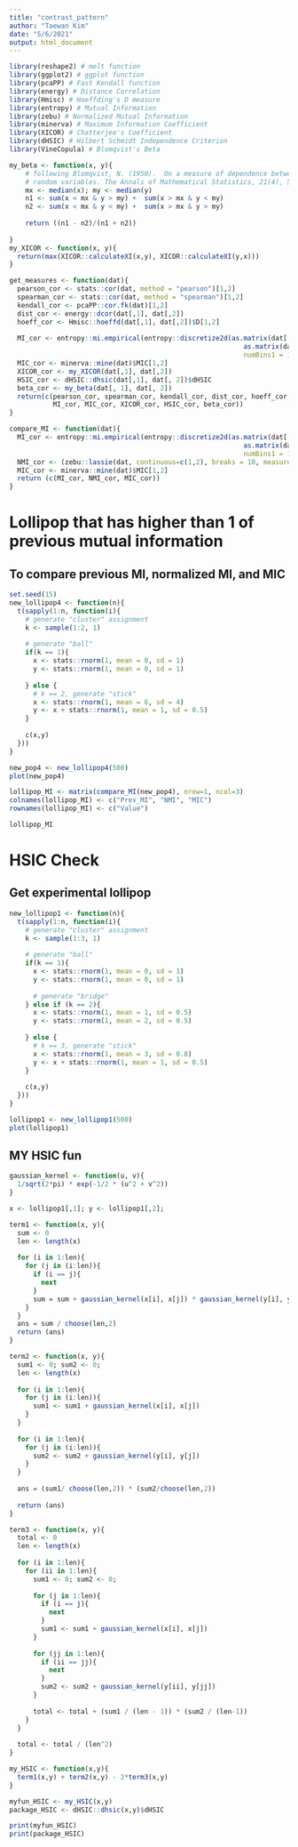 ```yaml
---
title: "contrast_pattern"
author: "Taewan Kim"
date: "5/6/2021"
output: html_document
---
```


```r
library(reshape2) # melt function
library(ggplot2) # ggplot function
library(pcaPP) # Fast Kendall function
library(energy) # Distance Correlation
library(Hmisc) # Hoeffding's D measure
library(entropy) # Mutual Information
library(zebu) # Normalized Mutual Information
library(minerva) # Maximum Information Coefficient
library(XICOR) # Chatterjee's Coefficient
library(dHSIC) # Hilbert Schmidt Independence Criterion
library(VineCopula) # Blomqvist's Beta
```

```r
my_beta <- function(x, y){
    # following Blomqvist, N. (1950).  On a measure of dependence between two
    # random variables. The Annals of Mathematical Statistics, 21(4), 593-600.
    mx <- median(x); my <- median(y)
    n1 <- sum(x < mx & y > my) +  sum(x > mx & y < my)
    n2 <- sum(x < mx & y < my) +  sum(x > mx & y > my)
    
    return ((n1 - n2)/(n1 + n2))
 
}
my_XICOR <- function(x, y){
  return(max(XICOR::calculateXI(x,y), XICOR::calculateXI(y,x)))
}
```

```r
get_measures <- function(dat){
  pearson_cor <- stats::cor(dat, method = "pearson")[1,2]
  spearman_cor <- stats::cor(dat, method = "spearman")[1,2]
  kendall_cor <- pcaPP::cor.fk(dat)[1,2]
  dist_cor <- energy::dcor(dat[,1], dat[,2])
  hoeff_cor <- Hmisc::hoeffd(dat[,1], dat[,2])$D[1,2]
  
  MI_cor <- entropy::mi.empirical(entropy::discretize2d(as.matrix(dat[, 1]),
                                                           as.matrix(dat[, 2]),
                                                           numBins1 = 10, numBins2 = 10))
  MIC_cor <- minerva::mine(dat)$MIC[1,2]
  XICOR_cor <- my_XICOR(dat[,1], dat[,2])
  HSIC_cor <- dHSIC::dhsic(dat[,1], dat[, 2])$dHSIC
  beta_cor <- my_beta(dat[, 1], dat[, 2])
  return(c(pearson_cor, spearman_cor, kendall_cor, dist_cor, hoeff_cor,
           MI_cor, MIC_cor, XICOR_cor, HSIC_cor, beta_cor))
}

compare_MI <- function(dat){
  MI_cor <- entropy::mi.empirical(entropy::discretize2d(as.matrix(dat[, 1]),
                                                           as.matrix(dat[, 2]),
                                                           numBins1 = 10, numBins2 = 10))
  NMI_cor <- (zebu::lassie(dat, continuous=c(1,2), breaks = 10, measure = "npmi"))$global
  MIC_cor <- minerva::mine(dat)$MIC[1,2]
  return (c(MI_cor, NMI_cor, MIC_cor))
}
```

# Lollipop that has higher than 1 of previous mutual information

## To compare previous MI, normalized MI, and MIC 

```r
set.seed(15)
new_lollipop4 <- function(n){
  t(sapply(1:n, function(i){
    # generate "cluster" assignment
    k <- sample(1:2, 1)
    
    # generate "ball"
    if(k == 1){
      x <- stats::rnorm(1, mean = 0, sd = 1)
      y <- stats::rnorm(1, mean = 0, sd = 1)
      
    } else {
      # k == 2, generate "stick"
      x <- stats::rnorm(1, mean = 6, sd = 4)
      y <- x + stats::rnorm(1, mean = 1, sd = 0.5)
    }
        
    c(x,y)
  }))
}
```

```r
new_pop4 <- new_lollipop4(500)
plot(new_pop4)
```

```r
lollipop_MI <- matrix(compare_MI(new_pop4), nrow=1, ncol=3)
colnames(lollipop_MI) <- c("Prev_MI", "NMI", "MIC")
rownames(lollipop_MI) <- c("Value")

lollipop_MI
```

# HSIC Check

## Get experimental lollipop

```r
new_lollipop1 <- function(n){
  t(sapply(1:n, function(i){
    # generate "cluster" assignment
    k <- sample(1:3, 1)
    
    # generate "ball"
    if(k == 1){
      x <- stats::rnorm(1, mean = 0, sd = 1)
      y <- stats::rnorm(1, mean = 0, sd = 1)
    
      # generate "bridge"
    } else if (k == 2){
      x <- stats::rnorm(1, mean = 1, sd = 0.5)
      y <- stats::rnorm(1, mean = 2, sd = 0.5)
      
    } else {
      # k == 3, generate "stick"
      x <- stats::rnorm(1, mean = 3, sd = 0.8)
      y <- x + stats::rnorm(1, mean = 1, sd = 0.5)
    } 
    
    c(x,y)
  }))
}
```

```r
lollipop1 <- new_lollipop1(500)
plot(lollipop1)
```


## MY HSIC fun

```r
gaussian_kernel <- function(u, v){
  1/sqrt(2*pi) * exp(-1/2 * (u^2 + v^2))
}

x <- lollipop1[,1]; y <- lollipop1[,2];

term1 <- function(x, y){
  sum <- 0
  len <- length(x)
    
  for (i in 1:len){
    for (j in (i:len)){
      if (i == j){
        next
      }
      sum = sum + gaussian_kernel(x[i], x[j]) * gaussian_kernel(y[i], y[j])
    }
  }
  ans = sum / choose(len,2)
  return (ans)
}

term2 <- function(x, y){
  sum1 <- 0; sum2 <- 0;
  len <- length(x)
  
  for (i in 1:len){
    for (j in (i:len)){
      sum1 <- sum1 + gaussian_kernel(x[i], x[j])
    }
  }
  
  for (i in 1:len){
    for (j in (i:len)){
      sum2 <- sum2 + gaussian_kernel(y[i], y[j])
    }
  }
  
  ans = (sum1/ choose(len,2)) * (sum2/choose(len,2))
  
  return (ans)
}

term3 <- function(x, y){
  total <- 0
  len <- length(x)
  
  for (i in 1:len){
    for (ii in 1:len){
      sum1 <- 0; sum2 <- 0;
      
      for (j in 1:len){
        if (i == j){
          next
        }
        sum1 <- sum1 + gaussian_kernel(x[i], x[j])
      }
      
      for (jj in 1:len){
        if (ii == jj){
          next
        }
        sum2 <- sum2 + gaussian_kernel(y[ii], y[jj])
      }
      
      total <- total + (sum1 / (len - 1)) * (sum2 / (len-1))
    }
  }
  
  total <- total / (len^2)
}

my_HSIC <- function(x,y){
  term1(x,y) + term2(x,y) - 2*term3(x,y)
}
```


```r
myfun_HSIC <- my_HSIC(x,y)
package_HSIC <- dHSIC::dhsic(x,y)$dHSIC

print(myfun_HSIC)
print(package_HSIC)
```